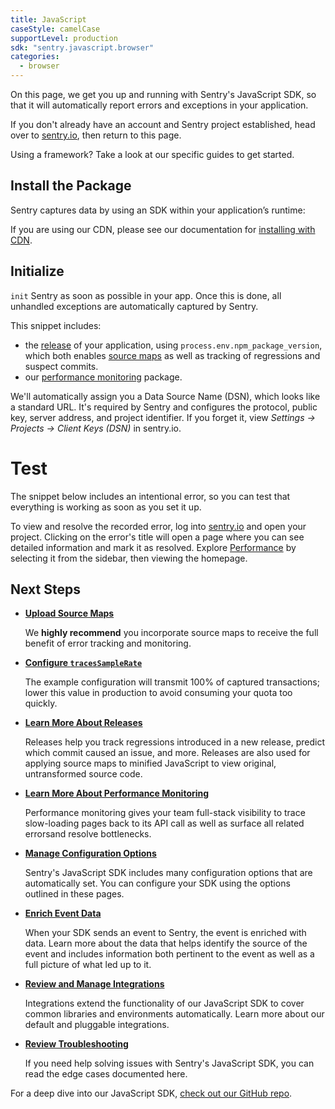 ```yaml
---
title: JavaScript
caseStyle: camelCase
supportLevel: production
sdk: "sentry.javascript.browser"
categories:
  - browser
---
```


On this page, we get you up and running with Sentry's JavaScript SDK, so that it will automatically report errors and exceptions in your application.

<Note>
<markdown>

If you don't already have an account and Sentry project established, head over to [sentry.io](https://sentry.io/signup/), then return to this page.

</markdown>
</Note>

Using a framework? Take a look at our specific guides to get started.

<GuideGrid platform="javascript" />

## Install the Package

Sentry captures data by using an SDK within your application’s runtime:

<PlatformContent includePath="install-package" />

<Alert level="note" title="Note"><markdown>

If you are using our CDN, please see our documentation for [installing with CDN](/platforms/javascript/configuration/install-cdn).

</markdown></Alert>

## Initialize

`init` Sentry as soon as possible in your app. Once this is done, all unhandled exceptions are automatically captured by Sentry.

This snippet includes:
- the [release](/product/releases/) of your application, using `process.env.npm_package_version`, which both enables [source maps](/platforms/javascript/sourcemaps/) as well as tracking of regressions and suspect commits.
- our [performance monitoring](/product/performance/) package.

<PlatformContent includePath="initialize-configure" />

<Alert level="note" title="Note"><markdown>

We'll automatically assign you a Data Source Name (DSN), which looks like a standard URL. It's required by Sentry and configures the protocol, public key, server address, and project identifier. If you forget it, view _Settings -> Projects -> Client Keys (DSN)_ in sentry.io.

</markdown></Alert>

# Test

The snippet below includes an intentional error, so you can test that everything is working as soon as you set it up.

<PlatformContent includePath="test-verify" />

To view and resolve the recorded error, log into [sentry.io](https://sentry.io) and open your project. Clicking on the error's title will open a page where you can see detailed information and mark it as resolved. Explore [Performance](/product/performance/) by selecting it from the sidebar, then viewing the homepage.

## Next Steps

- **[Upload Source Maps](/platforms/javascript/sourcemaps/)**

  We **highly recommend** you incorporate source maps to receive the full benefit of error tracking and monitoring.

- **[Configure `tracesSampleRate`](/platforms/javascript/configuration/filtering/)**

  The example configuration will transmit 100% of captured transactions; lower this value in production to avoid consuming your quota too quickly.

- **[Learn More About Releases](/product/releases/)**

  Releases help you track regressions introduced in a new release, predict which commit caused an issue, and more. Releases are also used for applying source maps to minified JavaScript to view original, untransformed source code.

- **[Learn More About Performance Monitoring](/product/performance/)**

  Performance monitoring gives your team full-stack visibility to trace slow-loading pages back to its API call as well as surface all related errorsand resolve bottlenecks.

- **[Manage Configuration Options](./configuration/)**

  Sentry's JavaScript SDK includes many configuration options that are automatically set. You can configure your SDK using the options outlined in these pages.

- **[Enrich Event Data](./enriching-error-data/additional-data/)**

  When your SDK sends an event to Sentry, the event is enriched with data. Learn more about the data that helps identify the source of the event and includes information both pertinent to the event as well as a full picture of what led up to it.

- **[Review and Manage Integrations](./integrations/)**

  Integrations extend the functionality of our JavaScript SDK to cover common libraries and environments automatically. Learn more about our default and pluggable integrations.

- **[Review Troubleshooting](./troubleshooting/)**

  If you need help solving issues with Sentry's JavaScript SDK, you can read the edge cases documented here.

For a deep dive into our JavaScript SDK, [check out our GitHub repo](https://getsentry.github.io/sentry-javascript/).
